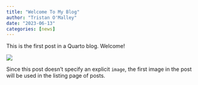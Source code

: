 ```yaml
---
title: "Welcome To My Blog"
author: "Tristan O'Malley"
date: "2023-06-13"
categories: [news]
---
```


This is the first post in a Quarto blog. Welcome!

![](thumbnail.jpg)

Since this post doesn't specify an explicit `image`, the first image in the post will be used in the listing page of posts.
